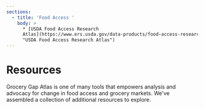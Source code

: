 ```yaml
---
sections:
  - title: 'Food Access '
    body: >
      * [USDA Food Access Research
      Atlas](https://www.ers.usda.gov/data-products/food-access-research-atlas/
      "USDA Food Access Research Atlas")
---
```


# Resources

Grocery Gap Atlas is one of many tools that empowers analysis and advocacy for change in food access and grocery markets. We've assembled a collection of additional resources to explore.
